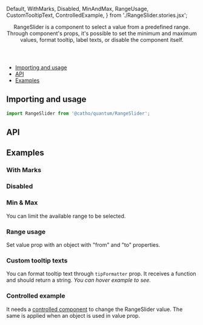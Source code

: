 


  Default,
  WithMarks,
  Disabled,
  MinAndMax,
  RangeUsage,
  CustomTooltipText,
  ControlledExample,
} from './RangeSlider.stories.jsx';



<Meta title="Forms/RangeSlider" component={RangeSlider}  />

<Header title="RangeSlider">
  RangeSlider is a component to select a value from a predefined range.
  Through component's props, it's possible to set the minimum and maximum
  values, format tooltip, label texts, or disable the
  component itself.
</Header>

- [Importing and usage](#importing)
- [API](#api)
- [Examples](#examples)

## <a id="importing"></a>Importing and usage

```js
import RangeSlider from '@catho/quantum/RangeSlider';
```

<Canvas>
  <Story of={Default} />
</Canvas>

## <a id="api"></a>API

<ArgsTable of={RangeSlider} />

## <a id="examples"></a>Examples

### With Marks
<Canvas>
  <Story of={WithMarks} />
</Canvas>

### Disabled
<Canvas>
  <Story of={Disabled} />
</Canvas>

### Min & Max

You can limit the available range to be selected.

<Canvas>
  <Story of={MinAndMax} />
</Canvas>

### Range usage

Set value prop with an object with "from" and "to" properties.

<Canvas>
  <Story of={RangeUsage} />
</Canvas>

### Custom tooltip texts

You can format tooltip text through `tipFormatter` prop.
It receives a function and should return a string. *You can hover example to see.*

<Canvas>
  <Story of={CustomTooltipText} />
</Canvas>

### Controlled example

It needs a [controlled component](https://reactjs.org/docs/react-component.html#setstate) to change the RangeSlider value.
The same is applied when an object is used in value prop.

<Canvas>
  <Story of={ControlledExample} />
</Canvas>

<EvaluationForm componentName="RangeSlider" />
